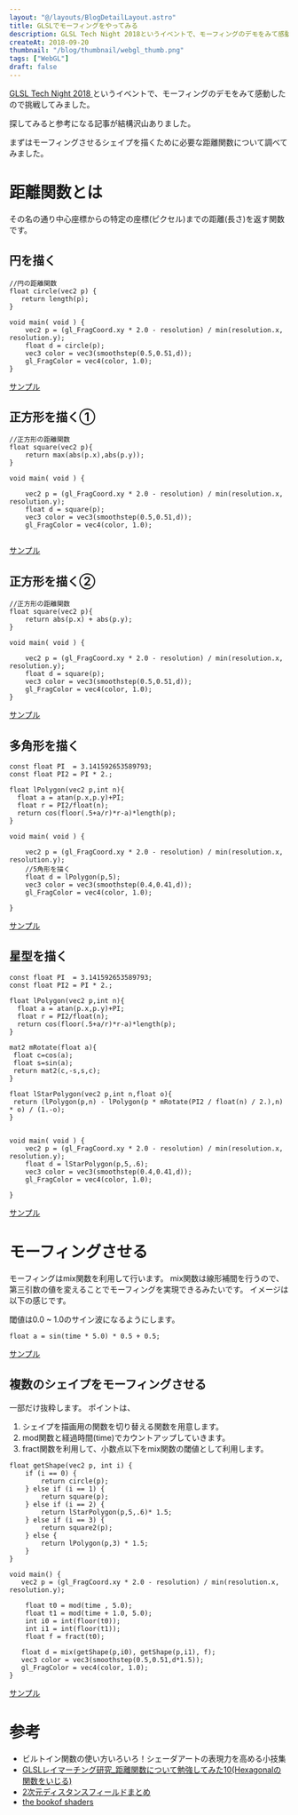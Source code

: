 ```yaml
---
layout: "@/layouts/BlogDetailLayout.astro"
title: GLSLでモーフィングをやってみる
description: GLSL Tech Night 2018というイベントで、モーフィングのデモをみて感動したので挑戦してみました。
createAt: 2018-09-20
thumbnail: "/blog/thumbnail/webgl_thumb.png"
tags: ["WebGL"]
draft: false
---
```



<a href="https://connpass.com/event/97565/?utm_campaign=recent_events&utm_medium=atom&utm_source=feed">
  GLSL Tech Night 2018
</a>
というイベントで、モーフィングのデモをみて感動したので挑戦してみました。

探してみると参考になる記事が結構沢山ありました。

まずはモーフィングさせるシェイプを描くために必要な距離関数について調べてみました。

# 距離関数とは

その名の通り中心座標からの特定の座標(ピクセル)までの距離(長さ)を返す関数です。

## 円を描く

<CommonImg
  src="https://qiita-image-store.s3.amazonaws.com/0/11290/68e6fd78-69cf-8c8e-75e7-2f7185272429.png"
  width="300"
  client:only="react"
/>

```
//円の距離関数
float circle(vec2 p) {
   return length(p);
}

void main( void ) {
   	vec2 p = (gl_FragCoord.xy * 2.0 - resolution) / min(resolution.x, resolution.y);
	float d = circle(p);
	vec3 color = vec3(smoothstep(0.5,0.51,d));
   	gl_FragColor = vec4(color, 1.0);
}
```

<a href="http://glslsandbox.com/e#49229.0">サンプル</a>

## 正方形を描く①

<CommonImg
  src="https://qiita-image-store.s3.amazonaws.com/0/11290/edf2760e-a81b-8f2a-49bb-17c69f16c820.png"
  width="300"
  client:only="react"
/>

```
//正方形の距離関数
float square(vec2 p){
	return max(abs(p.x),abs(p.y));
}

void main( void ) {

	vec2 p = (gl_FragCoord.xy * 2.0 - resolution) / min(resolution.x, resolution.y);
	float d = square(p);
	vec3 color = vec3(smoothstep(0.5,0.51,d));
   	gl_FragColor = vec4(color, 1.0);


```

<a href="http://glslsandbox.com/e#49231.0">サンプル</a>

## 正方形を描く②

<CommonImg
  src="https://qiita-image-store.s3.amazonaws.com/0/11290/f7dac115-1d81-1a74-0feb-071f9a984bf4.png"
  width="300"
  client:only="react"
/>

```
//正方形の距離関数
float square(vec2 p){
	return abs(p.x) + abs(p.y);
}

void main( void ) {

	vec2 p = (gl_FragCoord.xy * 2.0 - resolution) / min(resolution.x, resolution.y);
	float d = square(p);
	vec3 color = vec3(smoothstep(0.5,0.51,d));
   	gl_FragColor = vec4(color, 1.0);
}

```

<a href="http://glslsandbox.com/e#49230.0">サンプル</a>

## 多角形を描く

<CommonImg
  src="https://qiita-image-store.s3.amazonaws.com/0/11290/81b232de-2644-cab4-94dd-4b77c54c19a4.png"
  width="300"
  client:only="react"
/>

```
const float PI  = 3.141592653589793;
const float PI2 = PI * 2.;

float lPolygon(vec2 p,int n){
  float a = atan(p.x,p.y)+PI;
  float r = PI2/float(n);
  return cos(floor(.5+a/r)*r-a)*length(p);
}

void main( void ) {

	vec2 p = (gl_FragCoord.xy * 2.0 - resolution) / min(resolution.x, resolution.y);
	//5角形を描く
	float d = lPolygon(p,5);
	vec3 color = vec3(smoothstep(0.4,0.41,d));
   	gl_FragColor = vec4(color, 1.0);

}
```

<a href="http://glslsandbox.com/e#49232.0">サンプル</a>

## 星型を描く

<CommonImg
  src="https://qiita-image-store.s3.amazonaws.com/0/11290/0b5207fb-a5f2-635b-8337-0bce7a059337.png"
  width="300"
  client:only="react"
/>

```
const float PI  = 3.141592653589793;
const float PI2 = PI * 2.;

float lPolygon(vec2 p,int n){
  float a = atan(p.x,p.y)+PI;
  float r = PI2/float(n);
  return cos(floor(.5+a/r)*r-a)*length(p);
}

mat2 mRotate(float a){
 float c=cos(a);
 float s=sin(a);
 return mat2(c,-s,s,c);
}

float lStarPolygon(vec2 p,int n,float o){
 return (lPolygon(p,n) - lPolygon(p * mRotate(PI2 / float(n) / 2.),n) * o) / (1.-o);
}


void main( void ) {
	vec2 p = (gl_FragCoord.xy * 2.0 - resolution) / min(resolution.x, resolution.y);
	float d = lStarPolygon(p,5,.6);
	vec3 color = vec3(smoothstep(0.4,0.41,d));
   	gl_FragColor = vec4(color, 1.0);

}
```

<a href="http://glslsandbox.com/e#49259.0">サンプル</a>

# モーフィングさせる

モーフィングはmix関数を利用して行います。
mix関数は線形補間を行うので、第三引数の値を変えることでモーフィングを実現できるみたいです。
イメージは以下の感じです。

<CommonImg
  src="https://qiita-image-store.s3.amazonaws.com/0/11290/b34a78c0-a9a3-4ce2-9de7-ddb29da82272.png"
  width="500"
  client:only="react"
/>

閾値は0.0 ~ 1.0のサイン波になるようにします。

```
float a = sin(time * 5.0) * 0.5 + 0.5;
```

<a href="http://glslsandbox.com/e#49262.0">サンプル</a>

## 複数のシェイプをモーフィングさせる

一部だけ抜粋します。
ポイントは、

1. シェイプを描画用の関数を切り替える関数を用意します。
2. mod関数と経過時間(time)でカウントアップしていきます。
3. fract関数を利用して、小数点以下をmix関数の閾値として利用します。

```
float getShape(vec2 p, int i) {
    if (i == 0) {
        return circle(p);
    } else if (i == 1) {
        return square(p);
    } else if (i == 2) {
        return lStarPolygon(p,5,.6)* 1.5;
    } else if (i == 3) {
        return square2(p);
    } else {
        return lPolygon(p,3) * 1.5;
    }
}

void main() {
   vec2 p = (gl_FragCoord.xy * 2.0 - resolution) / min(resolution.x, resolution.y);

    float t0 = mod(time , 5.0);
    float t1 = mod(time + 1.0, 5.0);
    int i0 = int(floor(t0));
    int i1 = int(floor(t1));
    float f = fract(t0);

   float d = mix(getShape(p,i0), getShape(p,i1), f);
   vec3 color = vec3(smoothstep(0.5,0.51,d*1.5));
   gl_FragColor = vec4(color, 1.0);
}
```

<a href="http://glslsandbox.com/e#49265.0">サンプル</a>

# 参考

- <a herf="https://docs.google.com/presentation/d/12RrqyAkFanKmfL96ZHvhDCozE-_rKFPlU1YVwej4_bc/edit#slide=id.g3ff612b37b_1_64">
    ビルトイン関数の使い方いろいろ！シェーダアートの表現力を高める小技集
  </a>
- <a href="https://qiita.com/muripo_life/items/48605fc427e41e3884bb">
    GLSLレイマーチング研究_距離関数について勉強してみた10(Hexagonalの関数をいじる)
  </a>
- <a href="https://qiita.com/7CIT/items/fe33b9b341b9918b6c3d">
    2次元ディスタンスフィールドまとめ
  </a>
- <a href="https://thebookofshaders.com/edit.php?log=160414040957">
    the bookof shaders
  </a>
